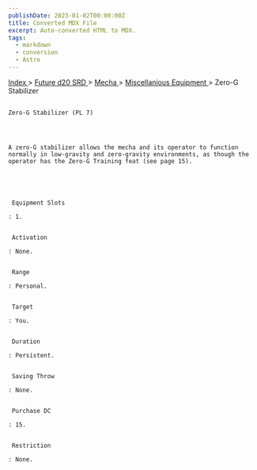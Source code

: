 ```yaml
---
publishDate: 2023-01-02T00:00:00Z
title: Converted MDX File
excerpt: Auto-converted HTML to MDX.
tags:
  - markdown
  - conversion
  - Astro
---
```







[
      Index
     ](-index)
     >
     [
      Future d20 SRD
     ](future-d20-srd-index)
     >
     [
      Mecha
     ](future-d20-srd-mecha-index)
     >
     [
      Miscellanious Equipment
     ](future-d20-srd-mecha-miscellanious-equipment-index)
     > Zero-G Stabilizer
    




## 
    Zero-G Stabilizer (PL 7)
   



    A zero-G stabilizer allows the mecha and its operator to function normally in low-gravity and zero-gravity environments, as though the operator has the Zero-G Training feat (see page 15).
   




     Equipment Slots
    
    : 1.
    

     Activation
    
    : None.
    

     Range
    
    : Personal.
    

     Target
    
    : You.
    

     Duration
    
    : Persistent.
    

     Saving Throw
    
    : None.
    

     Purchase DC
    
    : 15.
    

     Restriction
    
    : None.
   





